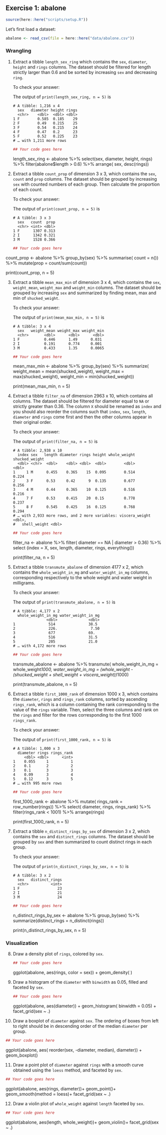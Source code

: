 ## Exercise 1: abalone

```r
source(here::here("scripts/setup.R"))
```

Let's first load a dataset:

```r
abalone <- read_csv(file = here::here("data/abalone.csv"))
```

### Wrangling

1. Extract a tibble `length_sex_ring` which contains the `sex`, `diameter`,
   `height` and `rings` columns. The dataset should be filtered for
   length strictly larger than 0.6 and be sorted by increasing `sex` and
   decreasing `ring`.

   To check your answer:

   The output of `print(length_sex_ring, n = 5)` is

   ```
   # A tibble: 1,216 x 4
     sex   diameter height rings
     <chr>    <dbl>  <dbl> <dbl>
   1 F        0.585  0.185    29
   2 F        0.49   0.215    25
   3 F        0.54   0.215    24
   4 F        0.47   0.2      23
   5 F        0.52   0.225    23
   # … with 1,211 more rows
   ```
   
   ```r
   ## Your code goes here
   ```
length_sex_ring <- abalone %>% 
select(sex, diameter, height, rings)  %>% 
filter(abalone$length > 0.6) %>% arrange( sex, desc(rings))


2. Extract a tibble `count_prop` of dimension 3 x 3,
   which contains the `sex`, `count` and `prop` columns.
   The dataset should be grouped by increasing `sex` with counted numbers
   of each group. Then calculate the proportion of each count.

   To check your answer:

   The output of `print(count_prop, n = 5)` is

   ```
   # A tibble: 3 x 3
     sex   count  prop
     <chr> <int> <dbl>
   1 F      1307 0.313
   2 I      1342 0.321
   3 M      1528 0.366
   ```
   
   ```r
   ## Your code goes here
   ```
   
count_prop <- abalone %>% 
group_by(sex) %>% 
summarise( count = n()) %>% 
mutate(prop = count/sum(count))

print(count_prop, n = 5)

3. Extract a tibble `mean_max_min` of dimension 3 x 4, which contains the
   `sex`, `weight_mean`, `weight_max` and `weight_min` columns.
   The dataset should be grouped by increasing `sex` and summarized by
   finding mean, max and min of `shucked_weight`.

   To check your answer:

   The output of `print(mean_max_min, n = 5)` is

   ```
   # A tibble: 3 x 4
     sex   weight_mean weight_max weight_min
     <chr>       <dbl>      <dbl>      <dbl>
   1 F           0.446      1.49      0.031
   2 I           0.191      0.774     0.001
   3 M           0.433      1.35      0.0065
   ```
   
   ```r
   ## Your code goes here
   ```
   
   mean_max_min <- abalone %>% 
   group_by(sex) %>% 
   summarize( weight_mean = mean(shucked_weight),
   weight_max = max(shucked_weight), 
   weight_min = min(shucked_weight))
   
   print(mean_max_min, n = 5)
   
4. Extract a tibble `filter_na` of dimension 2963 x 10,
   which contains all columns. The dataset should be filtered for diameter
   equal to `NA` or strictly greater than 0.36. The column `X` should be
   renamed as `index` and you should also reorder the columns such that
   `index`, `sex`, `length`, `diameter` and `rings` come first and then
   the other columns appear in their original order.

   To check your answer:

   The output of `print(filter_na, n = 5)` is

   ```
   # A tibble: 2,938 x 10
     index sex   length diameter rings height whole_weight shucked_weight
     <dbl> <chr>  <dbl>    <dbl> <dbl>  <dbl>        <dbl>          <dbl>
   1     1 M      0.455    0.365    15  0.095        0.514          0.224
   2     3 F      0.53     0.42      9  0.135        0.677          0.256
   3     4 M      0.44     0.365    10  0.125        0.516          0.216
   4     7 F      0.53     0.415    20  0.15         0.778          0.237
   5     8 F      0.545    0.425    16  0.125        0.768          0.294
   # … with 2,933 more rows, and 2 more variables: viscera_weight <dbl>,
   #   shell_weight <dbl>
   ```
   
   ```r
   ## Your code goes here
   ```
   
   filter_na <- abalone %>% 
   filter( diameter == NA | diameter > 0.36) %>% 
   select (index = X, sex, length, diameter, rings, everything())
   
   print(filter_na, n = 5)
   
5. Extract a tibble `transmute_abalone` of dimension 4177 x 2,
   which contains the `whole_weight_in_mg` and `water_weight_in_mg` columns,
   corresponding respectively to the whole weight and water weight in
   milligrams.

   To check your answer:

   The output of `print(transmute_abalone, n = 5)` is

   ```
   # A tibble: 4,177 x 2
     whole_weight_in_mg water_weight_in_mg
                  <dbl>              <dbl>
   1               514               38.5
   2               226.               7.50
   3               677               69.
   4               516               31.5
   5               205               21.0
   # … with 4,172 more rows
   ```
   
   ```r
   ## Your code goes here
   ```
   
   transmute_abalone <- abalone %>% 
   transmute( whole_weight_in_mg = whole_weight*1000, water_weight_in_mg = (whole_weight - (shucked_weight + shell_weight + viscera_weight))*1000)
   
   print(transmute_abalone, n = 5)
   
   
6. Extract a tibble `first_1000_rank` of dimension 1000 x 3,
   which contains the `diameter`, `rings` and `rings_rank` columns, sorted
   by ascending `rings_rank`, which is a column containing the rank
   corresponding to the value of the `rings` variable.
   Then, select the three columns and rank on the `rings` and
   filter for the rows corresponding to the first 1000 `rings_rank`.

   To check your answer:

   The output of `print(first_1000_rank, n = 5)` is

   ```
   # A tibble: 1,000 x 3
     diameter rings rings_rank
        <dbl> <dbl>      <int>
   1    0.055     1          1
   2    0.1       2          2
   3    0.1       3          3
   4    0.09      3          4
   5    0.12      3          5
   # … with 995 more rows
   ```
   
   ```r
   ## Your code goes here
   ```
   first_1000_rank <- abalone %>% 
   mutate( rings_rank = row_number(rings)) %>% 
   select( diameter, rings, rings_rank) %>% 
   filter(rings_rank < 1001) %>% 
   arrange(rings)
   
   print(first_1000_rank, n = 5)
   
   
7. Extract a tibble `n_distinct_rings_by_sex` of dimension 3 x 2,
   which contains the `sex` and `distinct_rings` columns.
   The dataset should be grouped by `sex` and then summarized to
   count distinct rings in each group.

   To check your answer:

   The output of `print(n_distinct_rings_by_sex, n = 5)` is

   ```
   # A tibble: 3 x 2
     sex   distinct_rings
     <chr>          <int>
   1 F                 23
   2 I                 21
   3 M                 24
   ```
   
   ```r
   ## Your code goes here
   ```
   
   n_distinct_rings_by_sex <- abalone %>% 
   group_by(sex) %>% 
   summarize(distinct_rings = n_distinct(rings))
   
   print(n_distinct_rings_by_sex, n = 5)
   
  
### Visualization

8. Draw a density plot of `rings`, colored by `sex`.
  
   ```r
   ## Your code goes here
   ```
   
 
   ggplot(abalone, aes(rings, color = sex)) +
   geom_density( )
  
9. Draw a histogram of the `diameter` with `binwidth` as 0.05,
   filled and faceted by `sex`.
  
   ```r
   ## Your code goes here
   ```
   
 
   
   ggplot(abalone, aes(diameter)) +
   geom_histogram( binwidth = 0.05) +
   facet_grid(sex ~ .)
   
  
10. Draw a boxplot of `diameter` against `sex`.
   The ordering of boxes from left to right should be in descending order
   of the median `diameter` per group.
  
   ```r
   ## Your code goes here
   ```
   

   ggplot(abalone, aes( reorder(sex, -diameter, median), diameter)) +
   geom_boxplot()

  
11. Draw a point plot of `diameter` against `rings` with a smooth curve
   obtained using the `loess` method, and faceted by `sex`.
  
   ```r
   ## Your code goes here
   ```
  
  ggplot(abalone, aes(rings, diameter))+
  geom_point()+
  geom_smooth(method = loess)+
  facet_grid(sex ~ .)
  

  
12. Draw a violin plot of `whole_weight` against `length` faceted by `sex`.

   ```r
   ## Your code goes here
   ```
   
   ggplot(abalone, aes(length, whole_weight))+
   geom_violin()+
   facet_grid(sex ~ .)
  
  
